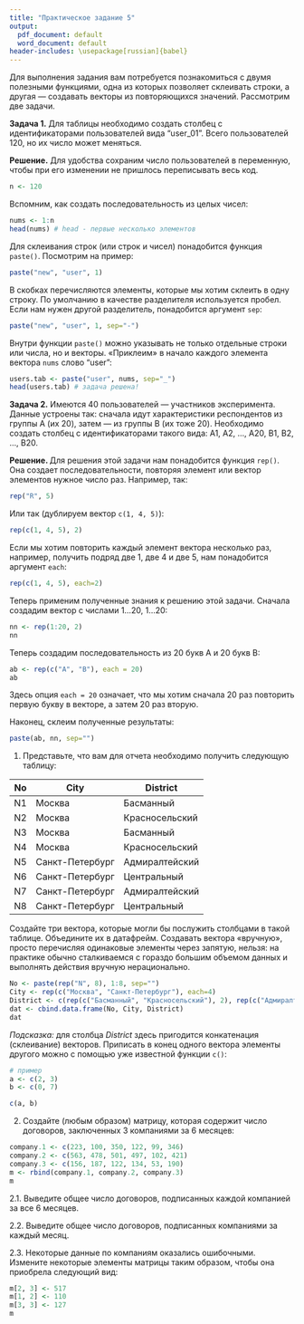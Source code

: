 ```yaml
---
title: "Практическое задание 5"
output:
  pdf_document: default
  word_document: default
header-includes: \usepackage[russian]{babel}
---
```


\begin{center}
\large{\textit{Практическое задание не сдается на проверку и не оценивается.}}
\end{center}

Для выполнения задания вам потребуется познакомиться с двумя полезными функциями, одна из которых позволяет склеивать строки, а другая — создавать векторы из повторяющихся значений. Рассмотрим две задачи.

**Задача 1.** Для таблицы необходимо создать столбец с идентификаторами пользователей вида "user_01". Всего пользователей 120, но их число может меняться.

**Решение.** Для удобства сохраним число пользователей в переменную, чтобы при его изменении не пришлось переписывать весь код.

```r
n <- 120
```

Вспомним, как создать последовательность из целых чисел:

```r
nums <- 1:n
head(nums) # head - первые несколько элементов
```

Для склеивания строк (или строк и чисел) понадобится функция `paste()`. Посмотрим на пример:

```r
paste("new", "user", 1)
```

В скобках перечисляются элементы, которые мы хотим склеить в одну строку. По умолчанию в качестве разделителя используется пробел. Если нам нужен другой разделитель, понадобится аргумент `sep`:

```r
paste("new", "user", 1, sep="-")
```

Внутри функции `paste()` можно указывать не только отдельные строки или числа, но и векторы. «Приклеим» в начало каждого элемента вектора `nums` слово "user":

```r
users.tab <- paste("user", nums, sep="_")
head(users.tab) # задача решена!
```


**Задача 2.** Имеются 40 пользователей — участников эксперимента. Данные устроены так: сначала идут характеристики респондентов из группы A (их 20), затем — из группы B (их тоже 20). Необходимо создать столбец с идентификаторами такого вида: A1, A2, ..., A20, B1, B2, ..., B20.

**Решение. ** Для решения этой задачи нам понадобится функция `rep()`. Она создает последовательности, повторяя элемент или вектор элементов нужное число раз. Например, так:

```r
rep("R", 5)
```

Или так (дублируем вектор `c(1, 4, 5)`):

```r
rep(c(1, 4, 5), 2)
```

Если мы хотим повторить каждый элемент вектора несколько раз, например, получить подряд две 1, две 4 и две 5, нам понадобится аргумент `each`:

```r
rep(c(1, 4, 5), each=2)
```

Теперь применим полученные знания к решению этой задачи. Сначала создадим вектор с числами 1...20, 1...20:

```r
nn <- rep(1:20, 2)
nn
```

Теперь создадим последовательность из 20 букв A и 20 букв B:

```r
ab <- rep(c("A", "B"), each = 20)
ab
```

Здесь опция `each = 20` означает, что мы хотим сначала 20 раз повторить первую букву в векторе, а затем 20 раз вторую. 

Наконец, склеим полученные результаты:

```r
paste(ab, nn, sep="")
```


1. Представьте, что вам для отчета необходимо получить следующую таблицу: 

| No | City            | District       |
|----|-----------------|----------------|
| N1 | Москва          | Басманный      |
| N2 | Москва          | Красносельский |
| N3 | Москва          | Басманный      |
| N4 | Москва          | Красносельский |
| N5 | Санкт-Петербург | Адмиралтейский |
| N6 | Санкт-Петербург | Центральный    |
| N7 | Санкт-Петербург | Адмиралтейский |
| N8 | Санкт-Петербург | Центральный    |

Создайте три вектора, которые могли бы послужить столбцами в такой таблице. Объедините их в датафрейм. Создавать вектора «вручную», просто перечисляя одинаковые элементы через запятую, нельзя: на практике обычно сталкиваемся с гораздо большим объемом данных и выполнять действия вручную нерационально.

```r
No <- paste(rep("N", 8), 1:8, sep="")
City <- rep(c("Москва", "Санкт-Петербург"), each=4)
District <- c(rep(c("Басманный", "Красносельский"), 2), rep(c("Адмиралтейский", "Центральный"), 2))
dat <- cbind.data.frame(No, City, District)
dat
```


*Подсказка:* для столбца *District* здесь пригодится конкатенация (склеивание) векторов. Приписать в конец одного вектора элементы другого можно с помощью уже известной функции `c()`:

```r
# пример
a <- c(2, 3)
b <- c(0, 7)

c(a, b)
```


2. Создайте (любым образом) матрицу, которая содержит число договоров, заключенных 3 компаниями за 6 месяцев:

```r
company.1 <- c(223, 100, 350, 122, 99, 346)
company.2 <- c(563, 478, 501, 497, 102, 421)
company.3 <- c(156, 187, 122, 134, 53, 190)
m <- rbind(company.1, company.2, company.3)
m
```

2.1. Выведите общее число договоров, подписанных каждой компанией за все 6 месяцев.

2.2. Выведите общее число договоров, подписанных компаниями за каждый месяц.

2.3. Некоторые данные по компаниям оказались ошибочными. Измените некоторые элементы матрицы таким образом, чтобы она приобрела следующий вид:

```r
m[2, 3] <- 517
m[1, 2] <- 110
m[3, 3] <- 127
m
```


